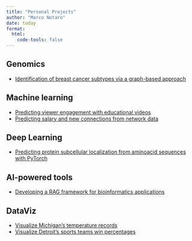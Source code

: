 ```yaml
---
title: "Personal Projects"
author: "Marco Notaro"
date: today
format:
  html:
    code-tools: false
---
```


## Genomics

- [Identification of breast cancer subtypes via a graph-based approach](cancer-subtypes.qmd)

## Machine learning

- [Predicting viewer engagement with educational videos](ml-video.ipynb)
- [Predicting salary and new connections from network data](ml-graph.ipynb)

## Deep Learning

- [Predicting protein subcellular localization from aminoacid sequences with PyTorch](cnn_vs_fnn.ipynb)


## AI-powered tools

- [Developing a RAG framework for bioinformatics applications](https://github.com/marconotaro/llm-sib)


## DataViz

- [Visualize Michigan's temperature records](weather-records.ipynb)
- [Visualize Detroit's sports teams win percentages](detroit-wiki.ipynb)
